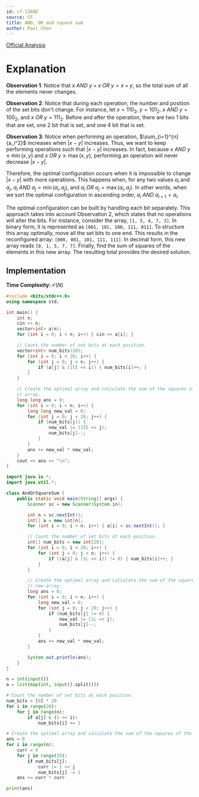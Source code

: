 ```yaml
---
id: cf-1368D
source: CF
title: AND, OR and square sum
author: Paul Chen
---
```


[Official Analysis](https://codeforces.com/blog/entry/79027)

# Explanation

**Observation 1**: Notice that $x \ AND \ y + x \ OR \ y = x + y$, so the total sum of all the elements never changes.

**Observation 2**: Notice that during each operation, the number and position of the set bits don't change. For instance, let $x = 110_2$, $y = 101_2$. $x \ AND \ y = 100_2$, and $x \ OR \ y = 111_2$. Before and after the operation, there are two $1$ bits that are set, one $2$ bit that is set, and one $4$ bit that is set.

**Observation 3**: Notice when performing an operation, $\sum_{i=1}^{n}{a_i^2}$ increases when $|x - y|$ increases. Thus, we want to keep performing operations such that $|x - y|$ increases. In fact, because $x \ AND \ y \leq \min(x, y)$ and $x \ OR \ y \geq \max(x, y)$, performing an operation will never decrease $|x - y|$.

Therefore, the optimal configuration occurs when it is impossible to change $|x - y|$ with more operations. This happens when, for any two values $a_i$ and $a_j$, $a_i \ AND \ a_j = \min(a_i, a_j)$, and $a_i \ OR \ a_j = \max(a_i, a_j)$. In other words, when we sort the optimal configuration in ascending order, $a_i \ AND \ a_{i + 1} = a_i$.

The optimal configuration can be built by handling each bit separately. This approach takes into account Observation 2, which states that no operations will alter the bits. For instance, consider the array, `[1, 5, 4, 7, 3]`. In binary form, it is represented as `[001, 101, 100, 111, 011]`. To structure this array optimally, move all the set bits to one end. This results in the reconfigured array: `[000, 001, 101, 111, 111]`. In decimal form, this new array reads `[0, 1, 5, 7, 7]`. Finally, find the sum of squares of the elements in this new array. The resulting total provides the desired solution.

## Implementation

**Time Complexity:** $\mathcal{O}(N)$


<LanguageSection>

<CPPSection>

```cpp
#include <bits/stdc++.h>
using namespace std;

int main() {
	int n;
	cin >> n;
	vector<int> a(n);
	for (int i = 0; i < n; i++) { cin >> a[i]; }

	// Count the number of set bits at each position.
	vector<int> num_bits(20);
	for (int i = 0; i < 20; i++) {
		for (int j = 0; j < n; j++) {
			if (a[j] & (1ll << i)) { num_bits[i]++; }
		}
	}

	// Create the optimal array and calculate the sum of the squares of the new
	// array.
	long long ans = 0;
	for (int i = 0; i < n; i++) {
		long long new_val = 0;
		for (int j = 0; j < 20; j++) {
			if (num_bits[j]) {
				new_val |= (1ll << j);
				num_bits[j]--;
			}
		}
		ans += new_val * new_val;
	}
	cout << ans << "\n";
}
```

</CPPSection>

<JavaSection>

```java
import java.io.*;
import java.util.*;

class AndOrSquareSum {
	public static void main(String[] args) {
		Scanner sc = new Scanner(System.in);

		int n = sc.nextInt();
		int[] a = new int[n];
		for (int i = 0; i < n; i++) { a[i] = sc.nextInt(); }

		// Count the number of set bits at each position.
		int[] num_bits = new int[20];
		for (int i = 0; i < 20; i++) {
			for (int j = 0; j < n; j++) {
				if ((a[j] & (1L << i)) != 0) { num_bits[i]++; }
			}
		}

		// Create the optimal array and calculate the sum of the squares of the
		// new array.
		long ans = 0;
		for (int i = 0; i < n; i++) {
			long new_val = 0;
			for (int j = 0; j < 20; j++) {
				if (num_bits[j] != 0) {
					new_val |= (1L << j);
					num_bits[j]--;
				}
			}
			ans += new_val * new_val;
		}

		System.out.println(ans);
	}
}
```

</JavaSection>

<PySection>

```py
n = int(input())
a = list(map(int, input().split()))

# Count the number of set bits at each position.
num_bits = [0] * 20
for i in range(20):
	for j in range(n):
		if a[j] & (1 << i):
			num_bits[i] += 1

# Create the optimal array and calculate the sum of the squares of the new array.
ans = 0
for i in range(n):
	curr = 0
	for j in range(20):
		if num_bits[j]:
			curr |= 1 << j
			num_bits[j] -= 1
	ans += curr * curr

print(ans)
```

</PySection>

</LanguageSection>
